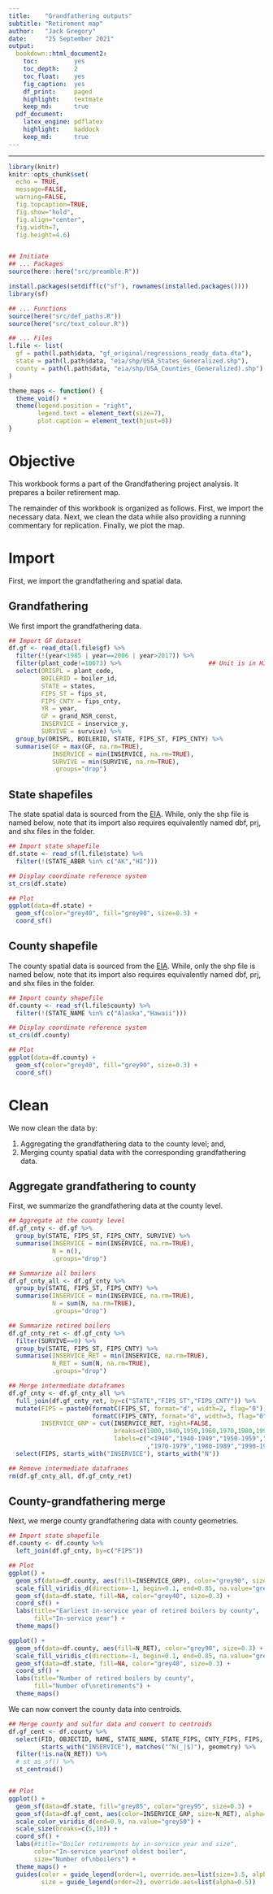 ```yaml
---
title:    "Grandfathering outputs"
subtitle: "Retirement map"
author:   "Jack Gregory"
date:     "25 September 2021"
output:
  bookdown::html_document2:
    toc:          yes
    toc_depth:    2
    toc_float:    yes
    fig_caption:  yes
    df_print:     paged
    highlight:    textmate
    keep_md:      true
  pdf_document:
    latex_engine: pdflatex
    highlight:    haddock
    keep_md:      true
---
```

___

```r
library(knitr)
knitr::opts_chunk$set(
  echo = TRUE,
  message=FALSE, 
  warning=FALSE,
  fig.topcaption=TRUE, 
  fig.show="hold",
  fig.align="center",
  fig.width=7, 
  fig.height=4.6)


## Initiate 
## ... Packages
source(here::here("src/preamble.R"))

install.packages(setdiff(c("sf"), rownames(installed.packages())))
library(sf)

## ... Functions
source(here("src/def_paths.R"))
source(here("src/text_colour.R"))

## ... Files
l.file <- list(
  gf = path(l.path$data, "gf_original/regressions_ready_data.dta"),
  state = path(l.path$data, "eia/shp/USA_States_Generalized.shp"),
  county = path(l.path$data, "eia/shp/USA_Counties_(Generalized).shp")
)
```

```r

theme_maps <- function() {
  theme_void() +
  theme(legend.position = "right",
        legend.text = element_text(size=7),
        plot.caption = element_text(hjust=0))
} 
```

# Objective

This workbook forms a part of the Grandfathering project analysis.  It prepares a boiler retirement map.

The remainder of this workbook is organized as follows.  First, we import the necessary data.  Next, we clean the data while also providing a running commentary for replication.  Finally, we plot the map.


# Import

First, we import the grandfathering and spatial data.


## Grandfathering

We first import the grandfathering data.

```r

## Import GF dataset
df.gf <- read_dta(l.file$gf) %>%
  filter(!(year<1985 | year==2006 | year>2017)) %>%
  filter(plant_code!=10673) %>%                        ## Unit is in HI
  select(ORISPL = plant_code,
         BOILERID = boiler_id,
         STATE = states,
         FIPS_ST = fips_st,
         FIPS_CNTY = fips_cnty,
         YR = year,
         GF = grand_NSR_const,
         INSERVICE = inservice_y,
         SURVIVE = survive) %>%
  group_by(ORISPL, BOILERID, STATE, FIPS_ST, FIPS_CNTY) %>%
  summarise(GF = max(GF, na.rm=TRUE),
            INSERVICE = min(INSERVICE, na.rm=TRUE),
            SURVIVE = min(SURVIVE, na.rm=TRUE),
            .groups="drop")
```


## State shapefiles

The state spatial data is sourced from the [EIA](https://atlas.eia.gov/datasets/esri::usa-states-generalized).  While, only the shp file is named below, note that its import also requires equivalently named dbf, prj, and shx files in the folder.

```r

## Import state shapefile
df.state <- read_sf(l.file$state) %>%
  filter(!(STATE_ABBR %in% c("AK","HI")))

## Display coordinate reference system
st_crs(df.state)

## Plot
ggplot(data=df.state) +
  geom_sf(color="grey40", fill="grey90", size=0.3) +
  coord_sf()
```


## County shapefile

The county spatial data is sourced from the [EIA](https://atlas.eia.gov/datasets/esri::usa-counties-generalized). While, only the shp file is named below, note that its import also requires equivalently named dbf, prj, and shx files in the folder.

```r

## Import county shapefile
df.county <- read_sf(l.file$county) %>%
  filter(!(STATE_NAME %in% c("Alaska","Hawaii")))

## Display coordinate reference system
st_crs(df.county)

## Plot
ggplot(data=df.county) +
  geom_sf(color="grey40", fill="grey90", size=0.3) +
  coord_sf()
```


# Clean

We now clean the data by:

1. Aggregating the grandfathering data to the county level; and,
2. Merging county spatial data with the corresponding grandfathering data.


## Aggregate grandfathering to county

First, we summarize the grandfathering data at the county level.

```r

## Aggregate at the county level
df.gf_cnty <- df.gf %>%
  group_by(STATE, FIPS_ST, FIPS_CNTY, SURVIVE) %>%
  summarise(INSERVICE = min(INSERVICE, na.rm=TRUE),
            N = n(),
            .groups="drop")

## Summarize all boilers
df.gf_cnty_all <- df.gf_cnty %>%
  group_by(STATE, FIPS_ST, FIPS_CNTY) %>%
  summarise(INSERVICE = min(INSERVICE, na.rm=TRUE),
            N = sum(N, na.rm=TRUE),
            .groups="drop")

## Summarize retired boilers
df.gf_cnty_ret <- df.gf_cnty %>%
  filter(SURVIVE==0) %>%
  group_by(STATE, FIPS_ST, FIPS_CNTY) %>%
  summarise(INSERVICE_RET = min(INSERVICE, na.rm=TRUE),
            N_RET = sum(N, na.rm=TRUE),
            .groups="drop")

## Merge intermediate dataframes
df.gf_cnty <- df.gf_cnty_all %>%
  full_join(df.gf_cnty_ret, by=c("STATE","FIPS_ST","FIPS_CNTY")) %>%
  mutate(FIPS = paste0(formatC(FIPS_ST, format="d", width=2, flag="0"),
                       formatC(FIPS_CNTY, format="d", width=3, flag="0")),
         INSERVICE_GRP = cut(INSERVICE_RET, right=FALSE,
                             breaks=c(1900,1940,1950,1960,1970,1980,1990,2000,2030),
                             labels=c("<1940","1940-1949","1950-1959","1960-1969"
                                      ,"1970-1979","1980-1989","1990-1999",">2000"))) %>%
  select(FIPS, starts_with("INSERVICE"), starts_with("N"))

## Remove intermediate dataframes
rm(df.gf_cnty_all, df.gf_cnty_ret)  
```


## County-grandfathering merge

Next, we merge county grandfathering data with county geometries.

```r

## Import state shapefile
df.county <- df.county %>%
  left_join(df.gf_cnty, by=c("FIPS"))

## Plot
ggplot() +
  geom_sf(data=df.county, aes(fill=INSERVICE_GRP), color="grey90", size=0.3) +
  scale_fill_viridis_d(direction=-1, begin=0.1, end=0.85, na.value="grey70") +
  geom_sf(data=df.state, fill=NA, color="grey40", size=0.3) +
  coord_sf() +
  labs(title="Earliest in-service year of retired boilers by county",
       fill="In-service year") +
  theme_maps()

ggplot() +
  geom_sf(data=df.county, aes(fill=N_RET), color="grey90", size=0.3) +
  scale_fill_viridis_c(direction=-1, begin=0.1, end=0.85, na.value="grey70") +
  geom_sf(data=df.state, fill=NA, color="grey40", size=0.3) +
  coord_sf() +
  labs(title="Number of retired boilers by county",
       fill="Number of\nretirements") +
  theme_maps()
```

We can now convert the county data into centroids.

```r

## Merge county and sulfur data and convert to centroids
df.gf_cent <- df.county %>% 
  select(FID, OBJECTID, NAME, STATE_NAME, STATE_FIPS, CNTY_FIPS, FIPS, 
         starts_with("INSERVICE"), matches("^N(_|$)"), geometry) %>%
  filter(!is.na(N_RET)) %>%
  # st_as_sf() %>%
  st_centroid()


## Plot
ggplot() +
  geom_sf(data=df.state, fill="grey85", color="grey95", size=0.3) +
  geom_sf(data=df.gf_cent, aes(color=INSERVICE_GRP, size=N_RET), alpha=0.4) +
  scale_color_viridis_d(end=0.9, na.value="grey50") +
  scale_size(breaks=c(5,10)) +
  coord_sf() +
  labs(#title="Boiler retirements by in-service year and size",
       color="In-service year\nof oldest boiler",
       size="Number of\nboilers") +
  theme_maps() +
  guides(color = guide_legend(order=1, override.aes=list(size=3.5, alpha=0.5)),
         size = guide_legend(order=2), override.aes=list(alpha=0.5))
  
```

